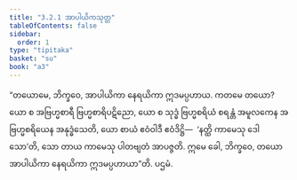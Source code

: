 ```yaml
---
title: "3.2.1 အာပါယိကသုတ္တ"
tableOfContents: false
sidebar:
  order: 1
type: "tipitaka"
basket: "su"
book: "a3"
---
```



<DynamicBreadcrumb />

<Division number="114" book="a3">

<Paragraph number="908" book="a3">
“တယောမေ, ဘိက္ခဝေ, အာပါယိကာ နေရယိကာ ဣဒမပ္ပဟာယ. ကတမေ တယော? ယော စ အဗြဟ္မစာရီ ဗြဟ္မစာရိပဋိညော, ယော စ သုဒ္ဓံ ဗြဟ္မစရိယံ စရန္တံ အမူလကေန အဗြဟ္မစရိယေန အနုဒ္ဓံသေတိ, ယော စာယံ ဧဝံဝါဒီ ဧဝံဒိဋ္ဌိ—  ‘နတ္ထိ ကာမေသု ဒေါသော’တိ, သော တာယ ကာမေသု ပါတဗျတံ အာပဇ္ဇတိ. ဣမေ ခေါ, ဘိက္ခဝေ, တယော အာပါယိကာ နေရယိကာ ဣဒမပ္ပဟာယာ”တိ.

</Paragraph>
</Division>

<Paragraph number="909" type="center" book="a3">
ပဌမံ.
</Paragraph>
